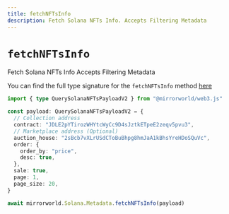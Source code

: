 ```yaml
---
title: fetchNFTsInfo
description: Fetch Solana NFTs Info. Accepts Filtering Metadata
---
```


# `fetchNFTsInfo`

Fetch Solana NFTs Info Accepts Filtering Metadata

You can find the full type signature for the `fetchNFTsInfo` method
[here](https://github.com/mirrorworld-universe/mirrorworld-sdk-js/blob/d4a2075770fb8ec1e39c23c35a64cf3e06874bfd/packages/core/src/types/metadata.solana.v2.ts#L3)

```ts
import { type QuerySolanaNFTsPayloadV2 } from "@mirrorworld/web3.js"

const payload: QuerySolanaNFTsPayloadV2 = {
  // Collection address
  contract: "JDLE2pYTirozWHYtcWyCc9D4sJztkETpeE2zeqv5pvu3",
  // Marketplace address (Optional)
  auction_house: "2sBcb7vXLrUSdCToBuBhpg8hmJaA1kBhsYreHDoSQuVc",
  order: {
    order_by: "price",
    desc: true,
  },
  sale: true,
  page: 1,
  page_size: 20,
}

await mirrorworld.Solana.Metadata.fetchNFTsInfo(payload)
```
